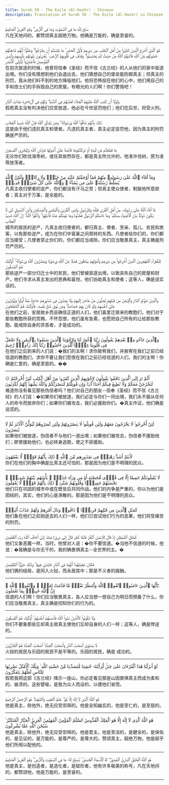 ```yaml
---
title: Surah 59 - The Exile (Al-Hashr) - Chinese
description: Translation of Surah 59 - The Exile (Al-Hashr) in Chinese
---
```





<Aside type="quran" title="1">
سَبَّحَ لِلَّهِ مَا فِى ٱلسَّمَٰوَٰتِ وَمَا فِى ٱلْأَرْضِ ۖ وَهُوَ ٱلْعَزِيزُ ٱلْحَكِيمُ
</Aside>

<Aside type="reference" title="1">
凡在天地间的，都赞颂真主超绝万物。他确是万能的，确是至睿的。
</Aside>

---

<Aside type="quran" title="2">
هُوَ ٱلَّذِىٓ أَخْرَجَ ٱلَّذِينَ كَفَرُوا۟ مِنْ أَهْلِ ٱلْكِتَٰبِ مِن دِيَٰرِهِمْ لِأَوَّلِ ٱلْحَشْرِ ۚ مَا ظَنَنتُمْ أَن يَخْرُجُوا۟ ۖ وَظَنُّوٓا۟ أَنَّهُم مَّانِعَتُهُمْ حُصُونُهُم مِّنَ ٱللَّهِ فَأَتَىٰهُمُ ٱللَّهُ مِنْ حَيْثُ لَمْ يَحْتَسِبُوا۟ ۖ وَقَذَفَ فِى قُلُوبِهِمُ ٱلرُّعْبَ ۚ يُخْرِبُونَ بُيُوتَهُم بِأَيْدِيهِمْ وَأَيْدِى ٱلْمُؤْمِنِينَ فَٱعْتَبِرُوا۟ يَٰٓأُو۟لِى ٱلْأَبْصَٰرِ
</Aside>

<Aside type="reference" title="2">
在初次放逐的时候，他曾将信奉《圣经》而不信《古兰经》的人从他们的家中驱逐出境。你们没有猜想到他们会退出去，他们猜想自己的堡垒能防御真主；但真主的刑罚，竟从他们料不到的地方降临他们。他将恐怖投在他们的心中，他们用自己的手和信士们的手拆毁自己的房屋。有眼光的人们啊！你们警惕吧！
</Aside>

---

<Aside type="quran" title="3">
وَلَوْلَآ أَن كَتَبَ ٱللَّهُ عَلَيْهِمُ ٱلْجَلَآءَ لَعَذَّبَهُمْ فِى ٱلدُّنْيَا ۖ وَلَهُمْ فِى ٱلْءَاخِرَةِ عَذَابُ ٱلنَّارِ
</Aside>

<Aside type="reference" title="3">
假若真主没有判决他们应受放逐，他必在今世惩罚他们；他们在后世，将受火刑。
</Aside>

---

<Aside type="quran" title="4">
ذَٰلِكَ بِأَنَّهُمْ شَآقُّوا۟ ٱللَّهَ وَرَسُولَهُۥ ۖ وَمَن يُشَآقِّ ٱللَّهَ فَإِنَّ ٱللَّهَ شَدِيدُ ٱلْعِقَابِ
</Aside>

<Aside type="reference" title="4">
这是由于他们违抗真主和使者。凡违抗真主者，真主必定惩罚他，因为真主的刑罚确是严厉的。
</Aside>

---

<Aside type="quran" title="5">
مَا قَطَعْتُم مِّن لِّينَةٍ أَوْ تَرَكْتُمُوهَا قَآئِمَةً عَلَىٰٓ أُصُولِهَا فَبِإِذْنِ ٱللَّهِ وَلِيُخْزِىَ ٱلْفَٰسِقِينَ
</Aside>

<Aside type="reference" title="5">
无论你们砍伐海枣树，或任其依然存在，都是真主所允许的，他准许伐树，原为凌辱放荡者。
</Aside>

---

<Aside type="quran" title="6">
وَمَآ أَفَآءَ ٱللَّهُ عَلَىٰ رَسُولِهِۦ مِنْهُمْ فَمَآ أَوْجَفْتُمْ عَلَيْهِ مِنْ خَيْلٍۢ وَلَا رِكَابٍۢ وَلَٰكِنَّ ٱللَّهَ يُسَلِّطُ رُسُلَهُۥ عَلَىٰ مَن يَشَآءُ ۚ وَٱللَّهُ عَلَىٰ كُلِّ شَىْءٍۢ قَدِيرٌۭ
</Aside>

<Aside type="reference" title="6">
凡真主收归使者的逆产，你们都没有汗马之劳；但真主使众使者，制服他所意欲者；真主对于万事，是全能的。
</Aside>

---

<Aside type="quran" title="7">
مَّآ أَفَآءَ ٱللَّهُ عَلَىٰ رَسُولِهِۦ مِنْ أَهْلِ ٱلْقُرَىٰ فَلِلَّهِ وَلِلرَّسُولِ وَلِذِى ٱلْقُرْبَىٰ وَٱلْيَتَٰمَىٰ وَٱلْمَسَٰكِينِ وَٱبْنِ ٱلسَّبِيلِ كَىْ لَا يَكُونَ دُولَةًۢ بَيْنَ ٱلْأَغْنِيَآءِ مِنكُمْ ۚ وَمَآ ءَاتَىٰكُمُ ٱلرَّسُولُ فَخُذُوهُ وَمَا نَهَىٰكُمْ عَنْهُ فَٱنتَهُوا۟ ۚ وَٱتَّقُوا۟ ٱللَّهَ ۖ إِنَّ ٱللَّهَ شَدِيدُ ٱلْعِقَابِ
</Aside>

<Aside type="reference" title="7">
城市的居民的逆产，凡真主收归使者的，都归真主、使者、至亲、孤儿、贫民和旅客，以免那些逆产，成为在你们中富豪之间周转的东西。凡使者给你们的，你们都应当接受；凡使者禁止你们的，你们都应当戒除。你们应当敬畏真主，真主确是刑罚严厉的。
</Aside>

---

<Aside type="quran" title="8">
لِلْفُقَرَآءِ ٱلْمُهَٰجِرِينَ ٱلَّذِينَ أُخْرِجُوا۟ مِن دِيَٰرِهِمْ وَأَمْوَٰلِهِمْ يَبْتَغُونَ فَضْلًۭا مِّنَ ٱللَّهِ وَرِضْوَٰنًۭا وَيَنصُرُونَ ٱللَّهَ وَرَسُولَهُۥٓ ۚ أُو۟لَٰٓئِكَ هُمُ ٱلصَّٰدِقُونَ
</Aside>

<Aside type="reference" title="8">
那些逆产一部分归迁士中的贫民，他们曾被驱逐出境，以致丧失自己的房屋和财产。他们寻求从真主发出的恩典和喜悦，他们协助真主和使者；这等人，确是说实话的。
</Aside>

---

<Aside type="quran" title="9">
وَٱلَّذِينَ تَبَوَّءُو ٱلدَّارَ وَٱلْإِيمَٰنَ مِن قَبْلِهِمْ يُحِبُّونَ مَنْ هَاجَرَ إِلَيْهِمْ وَلَا يَجِدُونَ فِى صُدُورِهِمْ حَاجَةًۭ مِّمَّآ أُوتُوا۟ وَيُؤْثِرُونَ عَلَىٰٓ أَنفُسِهِمْ وَلَوْ كَانَ بِهِمْ خَصَاصَةٌۭ ۚ وَمَن يُوقَ شُحَّ نَفْسِهِۦ فَأُو۟لَٰٓئِكَ هُمُ ٱلْمُفْلِحُونَ
</Aside>

<Aside type="reference" title="9">
在他们之前，安居故乡而且确信正道的人们，他们喜爱迁居来的教胞们，他们对于那些教胞所获的赏赐，不怀怨恨，他们虽有急需，也愿把自己所有的让给那些教胞。能戒除自身的贪吝者，才是成功的。
</Aside>

---

<Aside type="quran" title="10">
وَٱلَّذِينَ جَآءُو مِنۢ بَعْدِهِمْ يَقُولُونَ رَبَّنَا ٱغْفِرْ لَنَا وَلِإِخْوَٰنِنَا ٱلَّذِينَ سَبَقُونَا بِٱلْإِيمَٰنِ وَلَا تَجْعَلْ فِى قُلُوبِنَا غِلًّۭا لِّلَّذِينَ ءَامَنُوا۟ رَبَّنَآ إِنَّكَ رَءُوفٌۭ رَّحِيمٌ
</Aside>

<Aside type="reference" title="10">
在他们之后到来的人们说：�我们的主啊！求你赦宥我们，并赦宥在我们之前已经信道的教胞们，求你不要让我们怨恨在我们之前已经信道的人们，我们的主啊！你确是仁爱的，确是至慈的。��
</Aside>

---

<Aside type="quran" title="11">
۞ أَلَمْ تَرَ إِلَى ٱلَّذِينَ نَافَقُوا۟ يَقُولُونَ لِإِخْوَٰنِهِمُ ٱلَّذِينَ كَفَرُوا۟ مِنْ أَهْلِ ٱلْكِتَٰبِ لَئِنْ أُخْرِجْتُمْ لَنَخْرُجَنَّ مَعَكُمْ وَلَا نُطِيعُ فِيكُمْ أَحَدًا أَبَدًۭا وَإِن قُوتِلْتُمْ لَنَنصُرَنَّكُمْ وَٱللَّهُ يَشْهَدُ إِنَّهُمْ لَكَٰذِبُونَ
</Aside>

<Aside type="reference" title="11">
难道你没有看见那些伪信者吗？他们对自己的朋友--信奉《圣经》而不信《古兰经》的人们说：�如果你们被放逐，我们必定与你们一同出境，我们永不服从任何人的命令而放弃你们；如果你们被攻击，我们必援助你们。�真主作证，他们确是说谎的。
</Aside>

---

<Aside type="quran" title="12">
لَئِنْ أُخْرِجُوا۟ لَا يَخْرُجُونَ مَعَهُمْ وَلَئِن قُوتِلُوا۟ لَا يَنصُرُونَهُمْ وَلَئِن نَّصَرُوهُمْ لَيُوَلُّنَّ ٱلْأَدْبَٰرَ ثُمَّ لَا يُنصَرُونَ
</Aside>

<Aside type="reference" title="12">
如果他们被放逐，伪信者不与他们一道出境；如果他们被攻击，伪信者不援助他们；即使援助他们，也必转身逃跑，使之不获援助。
</Aside>

---

<Aside type="quran" title="13">
لَأَنتُمْ أَشَدُّ رَهْبَةًۭ فِى صُدُورِهِم مِّنَ ٱللَّهِ ۚ ذَٰلِكَ بِأَنَّهُمْ قَوْمٌۭ لَّا يَفْقَهُونَ
</Aside>

<Aside type="reference" title="13">
你们在他们的胸中确是比真主还可怕的，那是因为他们是不明理的民众。
</Aside>

---

<Aside type="quran" title="14">
لَا يُقَٰتِلُونَكُمْ جَمِيعًا إِلَّا فِى قُرًۭى مُّحَصَّنَةٍ أَوْ مِن وَرَآءِ جُدُرٍۭ ۚ بَأْسُهُم بَيْنَهُمْ شَدِيدٌۭ ۚ تَحْسَبُهُمْ جَمِيعًۭا وَقُلُوبُهُمْ شَتَّىٰ ۚ ذَٰلِكَ بِأَنَّهُمْ قَوْمٌۭ لَّا يَعْقِلُونَ
</Aside>

<Aside type="reference" title="14">
他们只在巩固的城市中或在壁垒后共同作战。他们的内争是严重的，你以为他们是团结的，其实，他们的心是涣散的。那是因为他们是不明理的民众。
</Aside>

---

<Aside type="quran" title="15">
كَمَثَلِ ٱلَّذِينَ مِن قَبْلِهِمْ قَرِيبًۭا ۖ ذَاقُوا۟ وَبَالَ أَمْرِهِمْ وَلَهُمْ عَذَابٌ أَلِيمٌۭ
</Aside>

<Aside type="reference" title="15">
他们象在他们之前刚逝去的人们一样，他们已尝试他们行为的恶果，他们将受痛苦的刑罚。
</Aside>

---

<Aside type="quran" title="16">
كَمَثَلِ ٱلشَّيْطَٰنِ إِذْ قَالَ لِلْإِنسَٰنِ ٱكْفُرْ فَلَمَّا كَفَرَ قَالَ إِنِّى بَرِىٓءٌۭ مِّنكَ إِنِّىٓ أَخَافُ ٱللَّهَ رَبَّ ٱلْعَٰلَمِينَ
</Aside>

<Aside type="reference" title="16">
他们又象恶魔一样。当时，他曾对人说：�你不要信道。�当他不信道的时候，他说：�我确是与你无干的，我的确畏惧真主--全世界的主。�
</Aside>

---

<Aside type="quran" title="17">
فَكَانَ عَٰقِبَتَهُمَآ أَنَّهُمَا فِى ٱلنَّارِ خَٰلِدَيْنِ فِيهَا ۚ وَذَٰلِكَ جَزَٰٓؤُا۟ ٱلظَّٰلِمِينَ
</Aside>

<Aside type="reference" title="17">
他们俩的结局，是同入火狱，而永居其中；那是不义者的报酬。
</Aside>

---

<Aside type="quran" title="18">
يَٰٓأَيُّهَا ٱلَّذِينَ ءَامَنُوا۟ ٱتَّقُوا۟ ٱللَّهَ وَلْتَنظُرْ نَفْسٌۭ مَّا قَدَّمَتْ لِغَدٍۢ ۖ وَٱتَّقُوا۟ ٱللَّهَ ۚ إِنَّ ٱللَّهَ خَبِيرٌۢ بِمَا تَعْمَلُونَ
</Aside>

<Aside type="reference" title="18">
信道的人们啊！你们应当敬畏真主，各人应当想一想自己为明日而预备了什么，你们应当敬畏真主，真主确是彻知你们的行为的。
</Aside>

---

<Aside type="quran" title="19">
وَلَا تَكُونُوا۟ كَٱلَّذِينَ نَسُوا۟ ٱللَّهَ فَأَنسَىٰهُمْ أَنفُسَهُمْ ۚ أُو۟لَٰٓئِكَ هُمُ ٱلْفَٰسِقُونَ
</Aside>

<Aside type="reference" title="19">
你们不要象那些忘却真主故真主使他们忘却自身的人们一样；这等人，确是悖逆的。
</Aside>

---

<Aside type="quran" title="20">
لَا يَسْتَوِىٓ أَصْحَٰبُ ٱلنَّارِ وَأَصْحَٰبُ ٱلْجَنَّةِ ۚ أَصْحَٰبُ ٱلْجَنَّةِ هُمُ ٱلْفَآئِزُونَ
</Aside>

<Aside type="reference" title="20">
火狱的居民与乐园的居民不是平等的。乐园的居民，确是 成功的。
</Aside>

---

<Aside type="quran" title="21">
لَوْ أَنزَلْنَا هَٰذَا ٱلْقُرْءَانَ عَلَىٰ جَبَلٍۢ لَّرَأَيْتَهُۥ خَٰشِعًۭا مُّتَصَدِّعًۭا مِّنْ خَشْيَةِ ٱللَّهِ ۚ وَتِلْكَ ٱلْأَمْثَٰلُ نَضْرِبُهَا لِلنَّاسِ لَعَلَّهُمْ يَتَفَكَّرُونَ
</Aside>

<Aside type="reference" title="21">
假若我把这部《古兰经》降示一座山，你必定看见那座山因畏惧真主而成为柔和的，崩溃的。这些譬喻，是我为众人而设的，以便他们省悟。
</Aside>

---

<Aside type="quran" title="22">
هُوَ ٱللَّهُ ٱلَّذِى لَآ إِلَٰهَ إِلَّا هُوَ ۖ عَٰلِمُ ٱلْغَيْبِ وَٱلشَّهَٰدَةِ ۖ هُوَ ٱلرَّحْمَٰنُ ٱلرَّحِيمُ
</Aside>

<Aside type="reference" title="22">
他是真主，除他外，绝无应受崇拜的。他是全知幽玄的，他是至仁的，是至慈的。
</Aside>

---

<Aside type="quran" title="23">
هُوَ ٱللَّهُ ٱلَّذِى لَآ إِلَٰهَ إِلَّا هُوَ ٱلْمَلِكُ ٱلْقُدُّوسُ ٱلسَّلَٰمُ ٱلْمُؤْمِنُ ٱلْمُهَيْمِنُ ٱلْعَزِيزُ ٱلْجَبَّارُ ٱلْمُتَكَبِّرُ ۚ سُبْحَٰنَ ٱللَّهِ عَمَّا يُشْرِكُونَ
</Aside>

<Aside type="reference" title="23">
他是真主，除他外，绝无应受崇拜的。他是君主。他是至洁的，是健全的，是保佑的，是见证的，是万能的，是尊严的，是尊大的。赞颂真主，超绝万物，他是超乎他们所用以配他的。
</Aside>

---

<Aside type="quran" title="24">
هُوَ ٱللَّهُ ٱلْخَٰلِقُ ٱلْبَارِئُ ٱلْمُصَوِّرُ ۖ لَهُ ٱلْأَسْمَآءُ ٱلْحُسْنَىٰ ۚ يُسَبِّحُ لَهُۥ مَا فِى ٱلسَّمَٰوَٰتِ وَٱلْأَرْضِ ۖ وَهُوَ ٱلْعَزِيزُ ٱلْحَكِيمُ
</Aside>

<Aside type="reference" title="24">
他是真主，是创造者，是造化者，是赋形者，他有许多极美的称号，凡在天地间的，都赞颂他，他是万能的，是至睿的。
</Aside>

---

